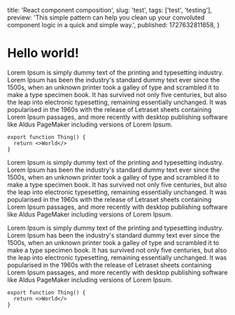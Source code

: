  title: 'React component composition',
  slug: 'test',
  tags: ['test', 'testing'],
  preview:
    'This simple pattern can help you clean up your convoluted component logic in a quick and simple way.',
  published: 1727632811658,
}

# Hello world!

Lorem Ipsum is simply dummy text of the printing and typesetting industry. Lorem Ipsum has been the
industry's standard dummy text ever since the 1500s, when an unknown printer took a galley of type
and scrambled it to make a type specimen book. It has survived not only five centuries, but also the
leap into electronic typesetting, remaining essentially unchanged. It was popularised in the 1960s
with the release of Letraset sheets containing Lorem Ipsum passages, and more recently with desktop
publishing software like Aldus PageMaker including versions of Lorem Ipsum.

```tsx
export function Thing() {
  return <>World</>
}
```

Lorem Ipsum is simply dummy text of the printing and typesetting industry. Lorem Ipsum has been the
industry's standard dummy text ever since the 1500s, when an unknown printer took a galley of type
and scrambled it to make a type specimen book. It has survived not only five centuries, but also the
leap into electronic typesetting, remaining essentially unchanged. It was popularised in the 1960s
with the release of Letraset sheets containing Lorem Ipsum passages, and more recently with desktop
publishing software like Aldus PageMaker including versions of Lorem Ipsum.

Lorem Ipsum is simply dummy text of the printing and typesetting industry. Lorem Ipsum has been the
industry's standard dummy text ever since the 1500s, when an unknown printer took a galley of type
and scrambled it to make a type specimen book. It has survived not only five centuries, but also the
leap into electronic typesetting, remaining essentially unchanged. It was popularised in the 1960s
with the release of Letraset sheets containing Lorem Ipsum passages, and more recently with desktop
publishing software like Aldus PageMaker including versions of Lorem Ipsum.

```tsx
export function Thing() {
  return <>World</>
}
```
